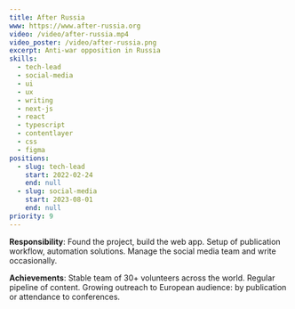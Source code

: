 ```yaml
---
title: After Russia
www: https://www.after-russia.org
video: /video/after-russia.mp4
video_poster: /video/after-russia.png
excerpt: Anti-war opposition in Russia
skills:
  - tech-lead
  - social-media
  - ui
  - ux
  - writing
  - next-js
  - react
  - typescript
  - contentlayer
  - css
  - figma
positions:
  - slug: tech-lead
    start: 2022-02-24
    end: null
  - slug: social-media
    start: 2023-08-01
    end: null
priority: 9
---
```


**Responsibility**: Found the project, build the web app. Setup of publication workflow, automation solutions. Manage the social media team and write occasionally.

**Achievements**: Stable team of 30+ volunteers across the world. Regular pipeline of content. Growing outreach to European audience: by publication or attendance to conferences.
